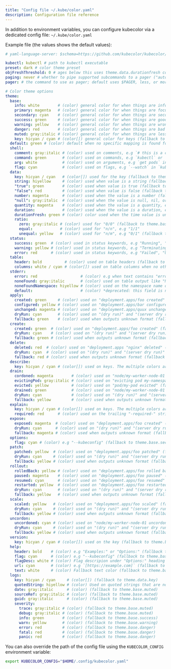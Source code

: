 ```yaml
---
title: "Config file ~/.kube/color.yaml"
description: Configuration file reference
---
```


In addition to environment variables, you can configure kubecolor via
a dedicated config file: `~/.kube/color.yaml`

Example file (the values shows the default values):

```yaml
# yaml-language-server: $schema=https://github.com/kubecolor/kubecolor/raw/main/config-schema.json

kubectl: kubectl # path to kubectl executable
preset: dark # color theme preset
objFreshThreshold: 0 # ages below this uses theme.data.durationfresh coloring
paging: never # whether to pipe supported subcommands to a pager ("auto" or "never")
pager: # the command to use as pager; default uses $PAGER, less, or more

# Color theme options
theme:
  base:
    info: white        # (color) general color for when things are informational
    primary: magenta   # (color) general color for when things are focus
    secondary: cyan    # (color) general color for when things are secondary focus
    success: green     # (color) general color for when things are good
    warning: yellow    # (color) general color for when things are wrong
    danger: red        # (color) general color for when things are bad
    muted: gray:italic # (color) general color for when things are less relevant
    key: hicyan / cyan # (color[]) general color for keys (fallback to [theme.base.secondary])
  default: green # (color) default when no specific mapping is found for the command
  shell:
    comment: gray:italic # (color) used on comments, e.g `# this is a comment` (fallback to theme.base.muted)
    command: green       # (color) used on commands, e.g `kubectl` or `echo` (fallback to theme.base.success)
    arg: white           # (color) used on arguments, e.g `get pods` in `kubectl get pods` (fallback to theme.base.info)
    flag: cyan           # (color) used on flags, e.g `--watch` in `kubectl get pods --watch` (fallback to theme.base.secondary)
  data:
    key: hicyan / cyan   # (color[]) used for the key (fallback to theme.base.key)
    string: hiyellow     # (color) used when value is a string (fallback to theme.base.info)
    "true": green        # (color) used when value is true (fallback to theme.base.success)
    "false": red         # (color) used when value is false (fallback to theme.base.danger)
    number: magenta      # (color) used when the value is a number (fallback to theme.base.primary)
    "null": gray:italic  # (color) used when the value is null, nil, or none (fallback to theme.base.muted)
    quantity: magenta    # (color) used when the value is a quantity, e.g "100m" or "5Gi" (fallback to theme.data.number)
    duration:            # (color) used when the value is a duration, e.g "12m" or "1d12h"
    durationFresh: green # (color) color used when the time value is under a certain delay (fallback to theme.base.success)
    ratio:
      zero: gray:italic # (color) used for "0/0" (fallback to theme.base.muted)
      equal:            # (color) used for "n/n", e.g "1/1"
      unequal: yellow   # (color) used for "n/m", e.g "0/1" (fallback to theme.base.warning)
  status:
    success: green  # (color) used in status keywords, e.g "Running", "Ready" (fallback to theme.base.success)
    warning: yellow # (color) used in status keywords, e.g "Terminating" (fallback to theme.base.warning)
    error: red      # (color) used in status keywords, e.g "Failed", "Unhealthy" (fallback to theme.base.danger)
  table:
    header: bold          # (color) used on table headers (fallback to theme.base.info)
    columns: white / cyan # (color[]) used on table columns when no other coloring applies such as status or duration coloring. The multiple colors are cycled based on column ID, from left to right. (fallback to [theme.base.info / theme.base.secondary])
  stderr:
    error: red                   # (color) e.g when text contains "error" (fallback to theme.base.danger)
    noneFound: gray:italic       # (color) used on table output like "No resources found" (fallback to theme.data.null)
    noneFoundNamespace: hiyellow # (color) used on the namespace name of "No resources found in my-ns namespace" (fallback to theme.data.string)
    default:                     # (color) *deprecated: this field is no longer used (since v0.4.0)*
  apply:
    created: green     # (color) used on "deployment.apps/foo created" (fallback to theme.base.success)
    configured: yellow # (color) used on "deployment.apps/bar configured" (fallback to theme.base.warning)
    unchanged: magenta # (color) used on "deployment.apps/quux unchanged" (fallback to theme.base.primary)
    dryRun: cyan       # (color) used on "(dry run)" and "(server dry run)" (fallback to theme.base.secondary)
    fallback: green    # (color) used when outputs unknown format (fallback to theme.base.success)
  create:
    created: green  # (color) used on "deployment.apps/foo created" (fallback to theme.base.success)
    dryRun: cyan    # (color) used on "(dry run)" and "(server dry run)" (fallback to theme.apply.dryrun)
    fallback: green # (color) used when outputs unknown format (fallback to theme.base.success)
  delete:
    deleted: red  # (color) used on "deployment.apps "nginx" deleted" (fallback to theme.base.danger)
    dryRun: cyan  # (color) used on "(dry run)" and "(server dry run)" (fallback to theme.apply.dryrun)
    fallback: red # (color) used when outputs unknown format (fallback to theme.base.danger)
  describe:
    key: hicyan / cyan # (color[]) used on keys. The multiple colors are cycled based on indentation. (fallback to theme.base.key)
  drain:
    cordoned: magenta        # (color) used on "node/my-worker-node-01 cordoned" (fallback to theme.base.primary)
    evictingPod: gray:italic # (color) used on "evicting pod my-namespace/my-pod" (fallback to theme.base.muted)
    evicted: yellow          # (color) used on "pod/my-pod evicted" (fallback to theme.base.warning)
    drained: green           # (color) used on "node/my-worker-node-01 drained" (fallback to theme.base.success)
    dryRun: cyan             # (color) used on "(dry run)" and "(server dry run)" (fallback to theme.apply.dryrun)
    fallback: yellow         # (color) used when outputs unknown format (fallback to theme.base.warning)
  explain:
    key: hicyan / cyan # (color[]) used on keys. The multiple colors are cycled based on indentation. (fallback to theme.base.key)
    required: red      # (color) used on the trailing "-required-" string (fallback to theme.base.danger)
  expose:
    exposed: magenta  # (color) used on "deployment.apps/foo created" (fallback to theme.base.primary)
    dryRun: cyan      # (color) used on "(dry run)" and "(server dry run)" (fallback to theme.apply.dryrun)
    fallback: magenta # (color) used when outputs unknown format (fallback to theme.base.primary)
  options:
    flag: cyan # (color) e.g "--kubeconfig" (fallback to theme.base.secondary)
  patch:
    patched: yellow  # (color) used on "deployment.apps/foo patched" (fallback to theme.base.warning)
    dryRun: cyan     # (color) used on "(dry run)" and "(server dry run)" (fallback to theme.apply.dryrun)
    fallback: yellow # (color) used when outputs unknown format (fallback to theme.base.warning)
  rollout:
    rolledBack: yellow # (color) used on "deployment.apps/foo rolled back" (fallback to theme.base.warning)
    paused: magenta    # (color) used on "deployment.apps/foo paused" (fallback to theme.base.primary)
    resumed: cyan      # (color) used on "deployment.apps/foo resumed" (fallback to theme.base.secondary)
    restarted: yellow  # (color) used on "deployment.apps/foo restarted" (fallback to theme.base.warning)
    dryRun: cyan       # (color) used on "(dry run)" and "(server dry run)" (fallback to theme.apply.dryrun)
    fallback: yellow   # (color) used when outputs unknown format (fallback to theme.base.warning)
  scale:
    scaled: yellow   # (color) used on "deployment.apps/foo scaled" (fallback to theme.base.warning)
    dryRun: cyan     # (color) used on "(dry run)" and "(server dry run)" (fallback to theme.apply.dryrun)
    fallback: yellow # (color) used when outputs unknown format (fallback to theme.base.warning)
  uncordon:
    uncordoned: cyan # (color) used on "node/my-worker-node-01 uncordoned" (fallback to theme.base.secondary)
    dryRun: cyan     # (color) used on "(dry run)" and "(server dry run)" (fallback to theme.apply.dryrun)
    fallback: yellow # (color) used when outputs unknown format (fallback to theme.base.warning)
  version:
    key: hicyan / cyan # (color[]) used on the key (fallback to theme.base.key)
  help:
    header: bold    # (color) e.g "Examples:" or "Options:" (fallback to theme.table.header)
    flag: cyan      # (color) e.g "--kubeconfig" (fallback to theme.base.secondary)
    flagDesc: white # (color) Flag descripion under "Options:" heading (fallback to theme.base.info)
    url: cyan       # (color) e.g `[https://example.com]` (fallback to theme.base.secondary)
    text: white     # (color) Fallback text color (fallback to theme.base.info)
  logs:
    key: hicyan / cyan     # (color[]) (fallback to theme.data.key)
    quotedString: hiyellow # (color) Used on quoted strings that are not part of a `key="value"` (fallback to theme.data.string)
    date: gray:italic      # (color) (fallback to theme.base.muted)
    sourceRef: gray:italic # (color) (fallback to theme.base.muted)
    guid: gray:italic      # (color) (fallback to theme.base.muted)
    severity:
      trace: gray:italic # (color) (fallback to theme.base.muted)
      debug: gray:italic # (color) (fallback to theme.base.muted)
      info: green        # (color) (fallback to theme.base.success)
      warn: yellow       # (color) (fallback to theme.base.warning)
      error: red         # (color) (fallback to theme.base.danger)
      fatal: red         # (color) (fallback to theme.base.danger)
      panic: red         # (color) (fallback to theme.base.danger)
```

You can also override the path of the config file using the `KUBECOLOR_CONFIG`
environment variable:

```bash
export KUBECOLOR_CONFIG="$HOME/.config/kubecolor.yaml"
```
